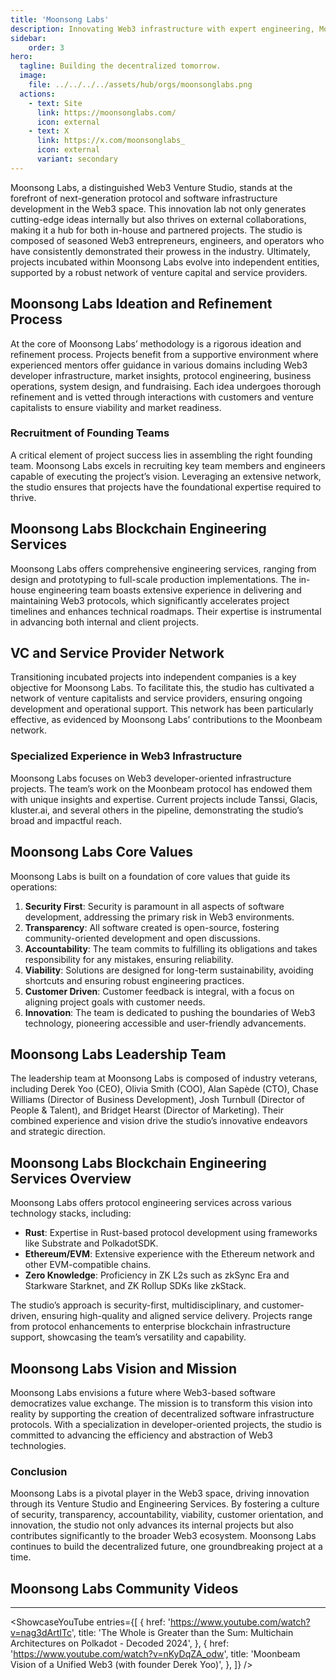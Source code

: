 ```yaml
---
title: 'Moonsong Labs'
description: Innovating Web3 infrastructure with expert engineering, Moonsong Labs fosters and launches groundbreaking decentralized projects.
sidebar:
    order: 3
hero:
  tagline: Building the decentralized tomorrow.
  image: 
    file: ../../../../assets/hub/orgs/moonsonglabs.png
  actions:
    - text: Site
      link: https://moonsonglabs.com/
      icon: external
    - text: X
      link: https://x.com/moonsonglabs_
      icon: external
      variant: secondary
---
```



Moonsong Labs, a distinguished Web3 Venture Studio, stands at the forefront of next-generation protocol and software infrastructure development in the Web3 space. This innovation lab not only generates cutting-edge ideas internally but also thrives on external collaborations, making it a hub for both in-house and partnered projects. The studio is composed of seasoned Web3 entrepreneurs, engineers, and operators who have consistently demonstrated their prowess in the industry. Ultimately, projects incubated within Moonsong Labs evolve into independent entities, supported by a robust network of venture capital and service providers.

## Moonsong Labs Ideation and Refinement Process
At the core of Moonsong Labs’ methodology is a rigorous ideation and refinement process. Projects benefit from a supportive environment where experienced mentors offer guidance in various domains including Web3 developer infrastructure, market insights, protocol engineering, business operations, system design, and fundraising. Each idea undergoes thorough refinement and is vetted through interactions with customers and venture capitalists to ensure viability and market readiness.

### Recruitment of Founding Teams
A critical element of project success lies in assembling the right founding team. Moonsong Labs excels in recruiting key team members and engineers capable of executing the project’s vision. Leveraging an extensive network, the studio ensures that projects have the foundational expertise required to thrive.

## Moonsong Labs Blockchain Engineering Services
Moonsong Labs offers comprehensive engineering services, ranging from design and prototyping to full-scale production implementations. The in-house engineering team boasts extensive experience in delivering and maintaining Web3 protocols, which significantly accelerates project timelines and enhances technical roadmaps. Their expertise is instrumental in advancing both internal and client projects.

## VC and Service Provider Network
Transitioning incubated projects into independent companies is a key objective for Moonsong Labs. To facilitate this, the studio has cultivated a network of venture capitalists and service providers, ensuring ongoing development and operational support. This network has been particularly effective, as evidenced by Moonsong Labs’ contributions to the Moonbeam network.

### Specialized Experience in Web3 Infrastructure
Moonsong Labs focuses on Web3 developer-oriented infrastructure projects. The team’s work on the Moonbeam protocol has endowed them with unique insights and expertise. Current projects include Tanssi, Glacis, kluster.ai, and several others in the pipeline, demonstrating the studio’s broad and impactful reach.

## Moonsong Labs Core Values
Moonsong Labs is built on a foundation of core values that guide its operations:
1. **Security First**: Security is paramount in all aspects of software development, addressing the primary risk in Web3 environments.
2. **Transparency**: All software created is open-source, fostering community-oriented development and open discussions.
3. **Accountability**: The team commits to fulfilling its obligations and takes responsibility for any mistakes, ensuring reliability.
4. **Viability**: Solutions are designed for long-term sustainability, avoiding shortcuts and ensuring robust engineering practices.
5. **Customer Driven**: Customer feedback is integral, with a focus on aligning project goals with customer needs.
6. **Innovation**: The team is dedicated to pushing the boundaries of Web3 technology, pioneering accessible and user-friendly advancements.

## Moonsong Labs Leadership Team
The leadership team at Moonsong Labs is composed of industry veterans, including Derek Yoo (CEO), Olivia Smith (COO), Alan Sapède (CTO), Chase Williams (Director of Business Development), Josh Turnbull (Director of People &amp; Talent), and Bridget Hearst (Director of Marketing). Their combined experience and vision drive the studio’s innovative endeavors and strategic direction.

## Moonsong Labs Blockchain Engineering Services Overview
Moonsong Labs offers protocol engineering services across various technology stacks, including:
- **Rust**: Expertise in Rust-based protocol development using frameworks like Substrate and PolkadotSDK.
- **Ethereum/EVM**: Extensive experience with the Ethereum network and other EVM-compatible chains.
- **Zero Knowledge**: Proficiency in ZK L2s such as zkSync Era and Starkware Starknet, and ZK Rollup SDKs like zkStack.

The studio’s approach is security-first, multidisciplinary, and customer-driven, ensuring high-quality and aligned service delivery. Projects range from protocol enhancements to enterprise blockchain infrastructure support, showcasing the team’s versatility and capability.

## Moonsong Labs Vision and Mission
Moonsong Labs envisions a future where Web3-based software democratizes value exchange. The mission is to transform this vision into reality by supporting the creation of decentralized software infrastructure protocols. With a specialization in developer-oriented projects, the studio is committed to advancing the efficiency and abstraction of Web3 technologies.

### Conclusion
Moonsong Labs is a pivotal player in the Web3 space, driving innovation through its Venture Studio and Engineering Services. By fostering a culture of security, transparency, accountability, viability, customer orientation, and innovation, the studio not only advances its internal projects but also contributes significantly to the broader Web3 ecosystem. Moonsong Labs continues to build the decentralized future, one groundbreaking project at a time.

## Moonsong Labs Community Videos
----------------
<ShowcaseYouTube
  entries={[
          {
      href: 'https://www.youtube.com/watch?v=nag3dArtITc',
      title: 'The Whole is Greater than the Sum: Multichain Architectures on Polkadot - Decoded 2024',
     },
               {
      href: 'https://www.youtube.com/watch?v=nKyDqZA_odw',
      title: 'Moonbeam Vision of a Unified Web3 (with founder Derek Yoo)',
     },
  ]}
/>